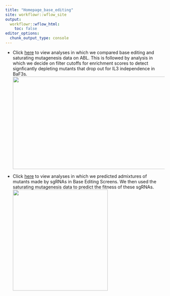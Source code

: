 ```yaml
---
title: "Homepage_base_editing"
site: workflowr::wflow_site
output:
  workflowr::wflow_html:
    toc: false
editor_options:
  chunk_output_type: console
---
```


* Click [here](ABL_BaseEditor_Analyses.html) to view analyses in which we compared base editing and saturating mutagenesis data on ABL. This is followed by analysis in which we decide on filter cutoffs for enrichment scores to detect signficantly depleting mutants that drop out for IL3 independence in BaF3s.     
<img src="assets/abl_baseeditor-analysis.png" width="500" height="293"  alt="">  

* Click [here](ABL_BaseEditor_Analyses_v2.html) to view analyses in which we predicted admixtures of mutants made by sgRNAs in Base Editing Screens. We then used the saturating mutagenesis data to predict the fitness of these sgRNAs.     
<img src="assets/abl_baseeditor-analysis-v2.png" width="300" height="320"  alt="">  
